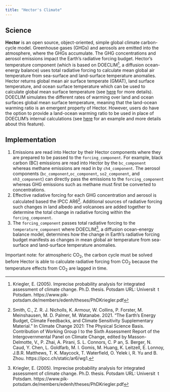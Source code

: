 ```yaml
---
title: "Hector's Climate"
---
```


## Science

**Hector** is an open source, object-oriented, simple global climate carbon-cycle model. Greenhouse gases (GHGs) and aerosols are emitted into the atmosphere, where the GHGs accumulate. The GHG concentrations and aerosol emissions impact the Earth's radiative forcing budget. Hector's temperature component (which is based on DOECLIM^[Kriegler, E. (2005). Imprecise probability analysis for integrated assessment of climate change. Ph.D. thesis. Potsdam URL: Universit t
Potsdam. https://www.pik‐potsdam.de/members/edenh/theses/PhDKriegler.pdf], a diffusion ocean-energy balance) uses total radiative forcing to calculate mean global air temperature from sea-surface and land-surface temperature anomalies. Hector returns global mean air surface temperate (GMAT), land surface temperature, and ocean surface temperature which can be used to calculate global mean surface temperature (see [here](GMAT-GMST.html) for more details). DOECLIM simulates the different rates of warming over land and ocean surfaces global mean surface temperature, meaning that the land-ocean warming ratio is an emergent property of Hector. However, users do have the option to provide a land-ocean warming ratio to be used in place of DOECLIM’s internal calculations (see [here](land_ocean_warming.html) for an example and more details about this feature).

## Implementation

1. Emissions are read into Hector by their Hector components where they are prepared to be passed to the `forcing_component`. For example, black carbon (BC) emissions are read into Hector by the `bc_component` whereas methane emissions are read in by `ch4_component`. The aerosol components (`bc_component`,`oc_component`, `so2_component`, and `nh3_component`) can directly pass the emissions to the `forcing_component` whereas GHG emissions such as methane must first be converted to concentrations.  
2. Effective radiative forcing for each GHG concentration and aerosol is calculated based the IPCC AR6^[Smith, C., Z. R. J. Nicholls, K. Armour, W. Collins, P. Forster, M. Meinshausen, M. D. Palmer, M. Watanabe. 2021. “The Earth’s Energy Budget, Climate Feedbacks, and Climate Sensitivity Supplementary Material.” In Climate Change 2021: The Physical Science Basis. Contribution of Working Group I to the Sixth Assessment Report of the Intergovernmental Panel on Climate Change, edited by Masson-Delmotte, V., P. Zhai, A. Pirani, S. L. Connors, C. P an, S. Berger, N. Caud, Y. Chen, L. Goldfarb, M. I. Gomis, M. Huang, K. Leitzell, E. Lonnoy, J.B.R. Matthews, T. K. Maycock, T. Waterfield, O. Yelek i, R. Yu and B. Zhou. https://ipcc.ch/static/ar6/wg1.]. Additional sources of radiative forcing such changes in land albedo and volcanoes are added together to determine the total change in radiative forcing within the `forcing_component`. 
3. The `forcing_component` passes total radiative forcing to the `temperature_component` where DOECLIM^[Kriegler, E. (2005). Imprecise probability analysis for integrated assessment of climate change. Ph.D. thesis. Potsdam URL: Universit t
Potsdam. https://www.pik‐potsdam.de/members/edenh/theses/PhDKriegler.pdf], a diffusion ocean-energy balance model, determines how the change in Earth's radiative forcing budget manifests as changes in mean global air temperature from sea-surface and land-surface temperature anomalies. 

Important note: for atmospheric CO~2~, the carbon cycle must be solved before Hector is able to calculate radiative forcing from CO~2~ because the temperature effects from CO~2~ are lagged in time. 
